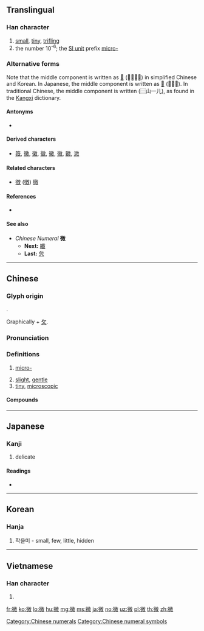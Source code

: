 {{character info/new}}
{{also|徵|徴}}
==Translingual==
{{ja-forms|微|微|微}}

===Han character===
{{Han char|rn=60|rad=彳|as=10|sn=13|four=28240|canj=HOUNK,HOUUK|ids=⿰彳𢼸(GK),⿰彳𣁋(TJV)}}

# [[small]], [[tiny]], [[trifling]]
# the number 10<sup>-6</sup>; the [[Appendix:SI units|SI unit]] prefix [[micro-]]

===Alternative forms===
Note that the middle component is written as [[𡵂]] (⿳山一几) in simplified Chinese and Korean. In Japanese, the middle component is written as [[𡵉]] (⿱山兀). In traditional Chinese, the middle component is written (⿳山一儿), as found in the [[Kangxi]] dictionary.

====Antonyms====
* {{l|mul|巨}}

====Derived characters====
* [[䉠]], [[黴]], [[徽]], [[徵]], [[鰴]], [[幑]], [[覹]], [[溦]]

====Related characters====
* [[徵]] ([[徴]]) [[徹]] <!-- Other 彳 + X + 攵 -->

====References====
* {{Han ref|kx=0370.120|dkj=10203|dj=0696.150|hdz=20837.100|uh=5FAE|ud=24494|bh=B74C|bd=46924}}

====See also====
* ''Chinese Numeral'' '''微'''
** '''Next:''' [[纖]]
** '''Last:''' [[忽]]

[[Category:Chinese numerals]]
[[Category:Chinese numeral symbols]]

----

==Chinese==
{{zh-forms}}

===Glyph origin===
{{Han etym}}
{{Han compound|彳|𢼸|c1=s|c2=p|ls=psc}}.

Graphically {{Han compound|彳|山|兀}} + [[攵]].

===Pronunciation===
{{zh-pron
|m=微
|c=mei4
|h=pfs=mì
|mn=bî/tw,xm:bui
|mn-t=mui5
|w=3mi,3vi
|mc=y
|oc=y
|cat=a,pref
}}

===Definitions===
{{zh-hanzi}}

# {{lb|zh|metric units}} [[micro-]]
# [[slight]], [[gentle]]
# [[tiny]], [[microscopic]]

====Compounds====
{{zh-der|寒微簡陋|微晶|微分學|微血管|微笑|微眇|微忱|微渺|微卷|卑微|微服私行|忽微|微獨|微微|慎微|微言精義|寒微|微服|微時|人微權輕|兵少將微|微乎其微|側微|微積分|微行|名微德薄|兵微將寡|微風|微辭|微言|微脈|微纖|微細|微粒|微米|微生物|微波爐|微波|微曦|微暈|微文深詆|微情|微弱|微小|微子|微分|微不足道|微薄|微詞|微息|入微|慎小謹微|微醺|幾微|希微|式微|具體而微|低微|微茫|幽微|些微|寖微寖滅|微量元素|微型|微中子|微恙|凌波微步|人微言輕|微賤|微波食品|微塵|刻畫入微|微量|微電腦|微妙|微末|微處理機|微臣|功微德薄|力微任重|微文|元微之|太微|以微知著|微言大義|梨頰微渦|毫微米|洞燭入微|杜微慎防|敬小慎微|拈花微笑|梭微子|才秀人微|探賾索微|杜漸防微|白璧微瑕|窮纖入微|福生于微|睹微知著|星際微塵|稍微|窮幽極微|積微成著|略微|禍起隱微|波微|破顏微笑|熹微|知微知彰|浸微|本小利微|無微不至|浸微浸消|杜漸除微|毚微|清謳微吟|視微知著|火熹微|白玉微瑕|爝火微光|滄海微塵|白玉微疵|才微智淺|漸趨式微|深微|白龍微服|興微繼絕|風微浪穩|精微|縮微|細微|衰微|見微知萌|翠微山|顯微鏡|糧寡兵微|翠微|闡微|纖微|言微旨遠|顯微書影|體貼入微|通幽洞微|霏微|身輕言微|顯微手術|量小力微|談言微中|鉤隱抉微|顯微照相|蠅頭微利|紫微斗數|隱微|防微杜漸|防微慮遠|細微末節|輕微|蟲沙微類|辭微旨遠|造微入妙|謹小慎微|見微知著|音韻闡微|紫微|縮影微捲}}

----

==Japanese==

===Kanji===
{{ja-kanji|grade=c|rs=彳10}}

# delicate

====Readings====
* {{ja-readings|goon=[[み]] (mi)|kanon=[[び]] (bi)|kun=[[ちいさい]] (chiisai), [[かすか]] (kasuka), [[わずか]] (wazuka)}}

----

==Korean==

===Hanja===
{{ko-hanja|hangeul=미|eumhun=|rv=mi|mr=mi|y=mi}}

# 작을미 - small, few, little, hidden
----

==Vietnamese==

===Han character===
{{vi-hantu|[[vi]]|rs=彳10}}

# {{defn|lang=vi|sort=彳10}}

[[fr:微]]
[[ko:微]]
[[lo:微]]
[[hu:微]]
[[mg:微]]
[[ms:微]]
[[ja:微]]
[[no:微]]
[[uz:微]]
[[pl:微]]
[[th:微]]
[[zh:微]]